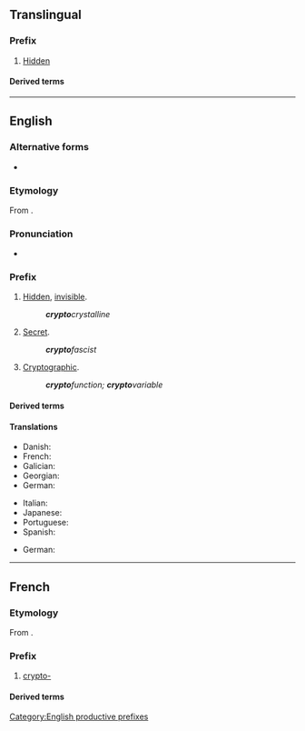 {{also|crypto}}
==Translingual==

===Prefix===
{{head|mul|prefix}}

# [[hidden|Hidden]]

====Derived terms====
{{prefixsee|mul}}

----

==English==

===Alternative forms===
* {{l|en|crypt-}} {{qualifier|prevocalic}}

===Etymology===
From {{der|en|grc|κρυπτός||hidden, secret}}.

===Pronunciation===
* {{a|GA}} {{IPA|/kɹɪptoʊ-/|lang=en}}

===Prefix===
{{en-prefix}}

# [[hidden|Hidden]], [[invisible]].
#: '''''crypto'''crystalline''
# [[secret|Secret]].
#: '''''crypto'''fascist''
# [[cryptographic|Cryptographic]].
#: '''''crypto'''function; '''crypto'''variable''

====Derived terms====
{{prefixsee|en}}
{{der4|en|crypto
|cryptoclastic
|cryptococcosis
|cryptococcus
|cryptogam
|cryptomeria
|cryptorchism
|cryptosporidiosis
|cryptosporidium
|cryptozoite
|encryption
|crypto-Jew
}}

====Translations====
{{trans-top|hidden, invisible}}
* Danish: {{t+|da|krypto-}}
* French: {{t+|fr|crypto-}}
* Galician: {{t|gl|cripto-}}
* Georgian: {{t|ka|კრიპტო-}}
* German: {{t+|de|krypto-}}
{{trans-mid}}
* Italian: {{t|it|cripto-}}
* Japanese: {{t+|ja|隠れる|alt=隠れ|tr=kakure}}
* Portuguese: {{t|pt|cripto-}}
* Spanish: {{t|es|cripto-}}
{{trans-bottom}}
{{trans-top|secret}}
* German: {{t+|de|krypto-}}
{{trans-mid}}
{{trans-bottom}}

[[Category:English productive prefixes]]

----

==French==

===Etymology===
From {{der|fr|grc|κρυπτός||hidden, secret}}.

===Prefix===
{{fr-prefix}}

# [[#English|crypto-]]

====Derived terms====
{{prefixsee|fr}}
{{der4|fr|cryptage
|cryptanalyse
|cryptanalyste
|cryptand
|cryptant
|cryptarithmétique
|cryptate
|crypte
|cryptement
|crypténamine
|cryptenveloppe
|crypter
|cryptesthésie
|crypteur
|cryptie
|cryptique
|cryptoanalyse
|crypto-analyse
|cryptoanalyste
|cryptoanalytique
|crypto-anarchisme
|crypto-anarchiste
|cryptobatholitique
|cryptobiose
|cryptobium
|cryptobranche
|cryptocalvinisme
|cryptocalviniste
|cryptocentre
|cryptocéphale
|cryptocérate
|cryptochimère
|cryptochrome
|cryptoclimat
|cryptoclimatologie
|cryptoclimatologique
|cryptococcose
|cryptocommunisme
|crypto-communisme
|cryptocommuniste
|crypto-communiste
|cryptocorpocollinite
|cryptocotylédone
|cryptocristal
|cryptocristallin
|cryptocyste
|cryptodate
|cryptodère
|cryptodicyclique
|cryptodire
|cryptodiversité
|cryptodroite
|cryptoefflorescence
|crypto-efflorescence
|crypto-empreinte
|crypto-endomitose
|crypto-fascisme
|crypto-fasciste
|cryptofaune
|cryptogame
|cryptogamie
|cryptogamique
|cryptogamiste
|cryptogélocollinite
|cryptogénétique
|cryptogénique
|cryptogonomérie
|cryptogramme
|cryptographe
|cryptographie
|cryptographier
|cryptographique
|cryptographiquement
|cryptohalite
|crypto-haplomitose
|cryptolapiés
|cryptolite
|cryptologie
|cryptologique
|cryptologue
|cryptoloppe
|cryptomacéral
|cryptomane
|cryptomaniaque
|cryptomanie
|cryptoménorrhée
|cryptomère
|cryptomérie
|cryptomérique
|cryptomètre
|cryptomitose
|cryptomnésie
|cryptomonade
|cryptonyme
|cryptopartie
|cryptopériode
|cryptoperthite
|cryptophage
|cryptophagidé
|cryptophone
|cryptophonie
|cryptophonique
|cryptophyte
|cryptopolyploïde
|cryptopolyploïdie
|cryptopine
|cryptopode
|cryptoportique
|crypto-portique
|cryptoprocte
|crypto-protectionnisme
|cryptoprotectionnisme
|cryptoprotectionniste
|cryptoradariste
|cryptorchide
|cryptorchidie
|cryptorchidisme
|cryptorhynque
|cryptorithme
|cryptosporidie
|cryptosporidiose
|cryptostome
|cryptosystème
|cryptotélégraphie
|cryptotélégraphique
|cryptotélinite
|cryptoténie
|cryptotoxine
|cryptovitrodétrinite
|cryptoxanthène
|cryptoxanthine
|cryptozoïte
|cryptozoologie
|cryptozoologique
|cryptozoologiste
|décrypter
}}